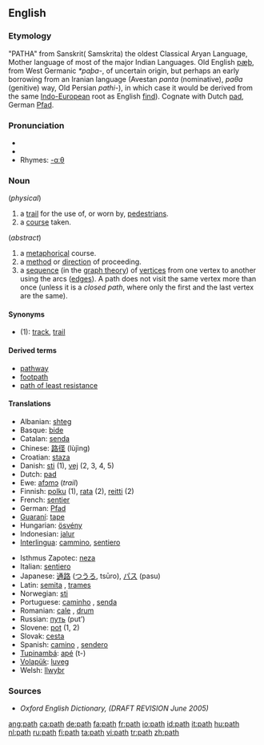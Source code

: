 ==English==

===Etymology===
"PATHA" from Sanskrit( Samskrita) the oldest Classical Aryan Language, Mother language of most of the major Indian Languages. Old English [[pæþ]], from West Germanic ''*paþa-'', of uncertain origin, but perhaps an early borrowing from an Iranian language (Avestan ''pɑntɑ'' (nominative), ''pɑθɑ'' (genitive) way, Old Persian ''pɑthi-''), in which case it would be derived from the same [[Indo-European]] root as English [[find]]).  Cognate with Dutch [[pad#Dutch|pad]], German [[Pfad]].

===Pronunciation===
*{{IPA|/pæθ/}}
*{{audio|en-us-path.ogg|Audio (US)}}
*Rhymes: [[Rhymes:English:-ɑːθ|-ɑːθ]]

===Noun===
{{en-noun}}

(''physical'')

# a [[trail]] for the use of, or worn by, [[pedestrian]]s.
# a [[course]] taken.

(''abstract'')
# a [[metaphorical]] course.
# a [[method]] or [[direction]] of proceeding.
# a [[sequence]] (in the [[graph theory]]) of [[vertex|vertices]] from one vertex to another using the arcs ([[edge|edges]]). A path does not visit the same vertex more than once (unless it is a ''closed path'', where only the first and the last vertex are the same).

====Synonyms====
*(1): [[track]], [[trail]]

====Derived terms====
*[[pathway]]
*[[footpath]]
*[[path of least resistance]]

====Translations====
{{trans-top|Path}}
*Albanian: [[shteg]]
*Basque: [[bide]]
*Catalan: [[senda]] {{f}}
*Chinese: [[路径]] (lùjìng)
*Croatian: [[staza]] {{f}}
*Danish: [[sti]] (1), [[vej]] (2, 3, 4, 5)
*Dutch: [[pad]] {{n}}
*Ewe: [[afɔmɔ]] {{n}} (''trail'')
*Finnish: [[polku]] (1), [[rata]] (2), [[reitti]] (2)
*French: [[sentier]] {{m}}
*German: [[Pfad]] {{m}}
*[[Guaraní]]: [[tape]]
*Hungarian: [[ösvény]]
*Indonesian: [[jalur]]
*[[Interlingua]]: [[cammino]], [[sentiero]]
{{trans-mid}}
*Isthmus Zapotec: [[neza]]
*Italian: [[sentiero]] {{m}}
*Japanese: [[通路]] ([[つうろ]], tsūro), [[パス]] (pasu)
*Latin: [[semita]] {{f}}, [[trames]] {{m}}
*Norwegian: [[sti]] {{m}}
*Portuguese: [[caminho]] {{m}}, [[senda]] {{f}}
*Romanian: [[cale]] {{f}}, [[drum]] {{n}}
*Russian: [[путь]] (put’) {{m}}
*Slovene: [[pot]] {{f}} (1, 2)
*Slovak: [[cesta]] {{f}}
*Spanish: [[camino]] {{m}}, [[sendero]] {{m}}
*[[Tupinambá]]: [[apé]] (t-)
*[[Volapük]]: [[luveg]]
*Welsh: [[llwybr]] {{m}}
{{trans-bottom}}

===Sources===
{{rfc-header|Sources}}
*''Oxford English Dictionary, (DRAFT REVISION June 2005)''

[[ang:path]]
[[ca:path]]
[[de:path]]
[[fa:path]]
[[fr:path]]
[[io:path]]
[[id:path]]
[[it:path]]
[[hu:path]]
[[nl:path]]
[[ru:path]]
[[fi:path]]
[[ta:path]]
[[vi:path]]
[[tr:path]]
[[zh:path]]